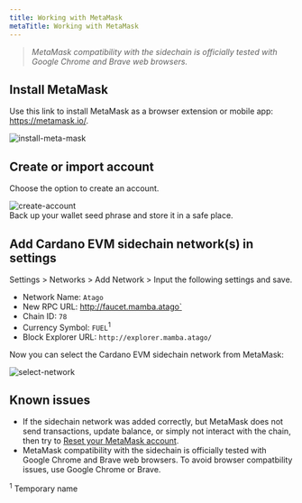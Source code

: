 ```yaml
---
title: Working with MetaMask
metaTitle: Working with MetaMask
---
```


>*MetaMask compatibility with the sidechain is officially tested with Google Chrome and Brave web browsers.*

## Install MetaMask

Use this link to install MetaMask as a browser extension or mobile app: https://metamask.io/.

![install-meta-mask](https://user-images.githubusercontent.com/10556209/148433190-2aabc719-67fb-40f3-a459-0f5f0d81e169.png)

## Create or import account

Choose the option to create an account.

![create-account](../../images/MetaMask2.png)  
Back up your wallet seed phrase and store it in a safe place.

## Add Cardano EVM sidechain network(s) in settings

Settings > Networks > Add Network > Input the following settings and save.

- Network Name: `Atago`
- New RPC URL: http://faucet.mamba.atago`
- Chain ID: `78`
- Currency Symbol: `FUEL`<sup>1</sup>
- Block Explorer URL: `http://explorer.mamba.atago/`

Now you can select the Cardano EVM sidechain network from MetaMask:

![select-network](https://user-images.githubusercontent.com/10556209/153285688-bac47217-57ad-4f98-8aa1-c26d57fc407e.PNG)

## Known issues

- If the sidechain network was added correctly, but MetaMask does not send transactions, update balance, or simply not interact with the chain, then try to [Reset your MetaMask account](https://metamask.zendesk.com/hc/en-us/articles/360015488891-How-to-reset-an-account).
- MetaMask compatibility with the sidechain is officially tested with Google Chrome and Brave web browsers. To avoid browser compatbility issues, use Google Chrome or Brave.
  
<sup>1</sup> Temporary name  
